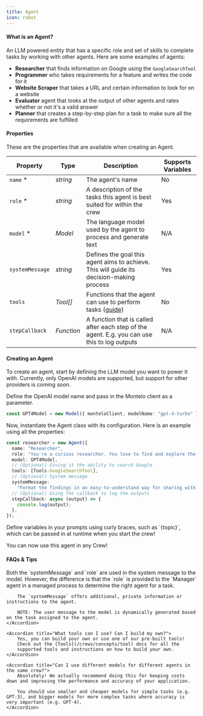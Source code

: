 ```yaml
---
title: Agent
icon: robot
---
```


#### What is an Agent?

An LLM powered entity that has a specific role and set of skills to complete tasks by working with other agents.
Here are some examples of agents:

- **Researcher** that finds information on Google using the `GoogleSearchTool`
- **Programmer** who takes requirements for a feature and writes the code for it
- **Website Scraper** that takes a URL and certain information to look for on a website
- **Evaluator** agent that looks at the output of other agents and rates whether or not it's a valid answer
- **Planner** that creates a step-by-step plan for a task to make sure all the requirements are fulfilled

#### Properties

These are the properties that are available when creating an Agent.

| Property                            | Type       | Description                                                                                  | Supports Variables |
| ----------------------------------- | ---------- | -------------------------------------------------------------------------------------------- | ------------------ |
| `name` <span class="red">\*</span>  | _string_   | The agent's name                                                                             | No                 |
| `role` <span class="red">\*</span>  | _string_   | A description of the tasks this agent is best suited for within the crew                     | Yes                |
| `model` <span class="red">\*</span> | _Model_    | The language model used by the agent to process and generate text                            | N/A                |
| `systemMessage`                     | _string_   | Defines the goal this agent aims to achieve. This will guide its decision-making process     | Yes                |
| `tools`                             | _Tool[]_   | Functions that the agent can use to perform tasks ([guide](/crews/concepts/task))            | No                 |
| `stepCallback`                      | _Function_ | A function that is called after each step of the agent. E.g. you can use this to log outputs | N/A                |

#### Creating an Agent

To create an agent, start by defining the LLM model you want to power it with.
Currently, only OpenAI models are supported, but support for other providers is coming soon.

Define the OpenAI model name and pass in the Montelo client as a parameter.

```typescript Model
const GPT4Model = new Model({ monteloClient, modelName: "gpt-4-turbo" });
```

Now, instantiate the Agent class with its configuration. Here is an example using all the properties:

```typescript Agent
const researcher = new Agent({
  name: "Researcher",
  role: "You're a curious researcher. You love to find and explore the latest trends and news about {topic}.",
  model: GPT4Model,
  // (Optional) Giving it the ability to search Google
  tools: [Tools.GoogleSearchTool],
  // (Optional) System message
  systemMessage:
    "Format the findings in an easy-to-understand way for sharing with others.",
  // (Optional) Using the callback to log the outputs
  stepCallback: async (output) => {
    console.log(output);
  },
});
```

<Tip>
  Define variables in your prompts using curly braces, such as `{topic}`, which
  can be passed in at runtime when you start the crew!
</Tip>

You can now use this agent in any Crew!

#### FAQs & Tips

<AccordionGroup>
    <Accordion title="What's the difference between the role and systemMessage?">
        Both the `systemMessage` and `role` are used in the system message to the model.
        However, the difference is that the `role` is provided to the `Manager` agent in a managed process to determine the right agent for a task.

        The `systemMessage` offers additional, private information or instructions to the agent.

        NOTE: The user message to the model is dynamically generated based on the task assigned to the agent.
    </Accordion>

    <Accordion title="What tools can I use? Can I build my own?">
        Yes, you can build your own or use one of our pre-built tools!
        Check out the [Tools](/crews/concepts/tool) docs for all the
        supported tools and instructions on how to build your own.
    </Accordion>

    <Accordion title="Can I use different models for different agents in the same crew?">
        Absolutely! We actually recommend doing this for keeping costs down and improving the performance and accuracy of your application.

        You should use smaller and cheaper models for simple tasks (e.g. GPT-3), and bigger models for more complex tasks where accuracy is very important (e.g. GPT-4).
    </Accordion>

</AccordionGroup>
